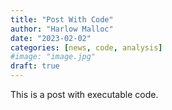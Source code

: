 ```yaml
---
title: "Post With Code"
author: "Harlow Malloc"
date: "2023-02-02"
categories: [news, code, analysis]
#image: "image.jpg"
draft: true
---
```


This is a post with executable code.
